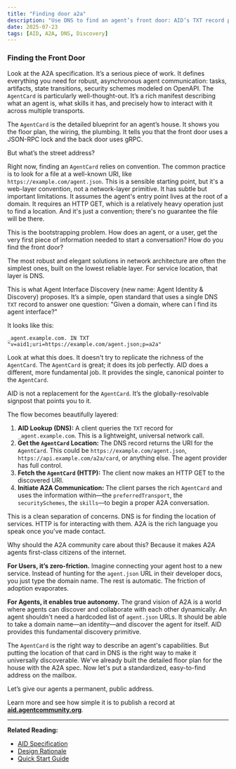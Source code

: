 ```yaml
---
title: "Finding door a2a"
description: "Use DNS to find an agent’s front door: AID’s TXT record points to an A2A AgentCard so clients can discover and connect cleanly."
date: 2025-07-23
tags: [AID, A2A, DNS, Discovery]
---
```


### Finding the Front Door

Look at the A2A specification. It’s a serious piece of work. It defines everything you need for robust, asynchronous agent communication: tasks, artifacts, state transitions, security schemes modeled on OpenAPI. The `AgentCard` is particularly well-thought-out. It’s a rich manifest describing what an agent is, what skills it has, and precisely how to interact with it across multiple transports.

The `AgentCard` is the detailed blueprint for an agent’s house. It shows you the floor plan, the wiring, the plumbing. It tells you that the front door uses a JSON-RPC lock and the back door uses gRPC.

But what’s the street address?

Right now, finding an `AgentCard` relies on convention. The common practice is to look for a file at a well-known URI, like `https://example.com/agent.json`. This is a sensible starting point, but it's a web-layer convention, not a network-layer primitive. It has subtle but important limitations. It assumes the agent's entry point lives at the root of a domain. It requires an HTTP GET, which is a relatively heavy operation just to find a location. And it's just a convention; there's no guarantee the file will be there.

This is the bootstrapping problem. How does an agent, or a user, get the very first piece of information needed to start a conversation? How do you find the front door?

The most robust and elegant solutions in network architecture are often the simplest ones, built on the lowest reliable layer. For service location, that layer is DNS.

This is what Agent Interface Discovery (new name: Agent Identity & Discovery) proposes. It’s a simple, open standard that uses a single DNS `TXT` record to answer one question: "Given a domain, where can I find its agent interface?"

It looks like this:

`_agent.example.com. IN TXT "v=aid1;uri=https://example.com/agent.json;p=a2a"`

Look at what this does. It doesn't try to replicate the richness of the `AgentCard`. The `AgentCard` is great; it does its job perfectly. AID does a different, more fundamental job. It provides the single, canonical pointer to the `AgentCard`.

AID is not a replacement for the `AgentCard`. It’s the globally-resolvable signpost that points you to it.

The flow becomes beautifully layered:

1.  **AID Lookup (DNS):** A client queries the `TXT` record for `_agent.example.com`. This is a lightweight, universal network call.
2.  **Get the `AgentCard` Location:** The DNS record returns the URI for the `AgentCard`. This could be `https://example.com/agent.json`, `https://api.example.com/a2a/card`, or anything else. The agent provider has full control.
3.  **Fetch the `AgentCard` (HTTP):** The client now makes an HTTP GET to the discovered URI.
4.  **Initiate A2A Communication:** The client parses the rich `AgentCard` and uses the information within—the `preferredTransport`, the `securitySchemes`, the `skills`—to begin a proper A2A conversation.

This is a clean separation of concerns. DNS is for finding the location of services. HTTP is for interacting with them. A2A is the rich language you speak once you've made contact.

Why should the A2A community care about this? Because it makes A2A agents first-class citizens of the internet.

**For Users, it’s zero-friction.** Imagine connecting your agent host to a new service. Instead of hunting for the `agent.json` URL in their developer docs, you just type the domain name. The rest is automatic. The friction of adoption evaporates.

**For Agents, it enables true autonomy.** The grand vision of A2A is a world where agents can discover and collaborate with each other dynamically. An agent shouldn't need a hardcoded list of `agent.json` URLs. It should be able to take a domain name—an identity—and discover the agent for itself. AID provides this fundamental discovery primitive.

The `AgentCard` is the right way to describe an agent's capabilities. But putting the location of that card in DNS is the right way to make it universally discoverable. We've already built the detailed floor plan for the house with the A2A spec. Now let's put a standardized, easy-to-find address on the mailbox.

Let’s give our agents a permanent, public address.

Learn more and see how simple it is to publish a record at [**aid.agentcommunity.org**](https://aid.agentcommunity.org).

---

**Related Reading:**

- [AID Specification](../specification.md)
- [Design Rationale](../rationale.md)
- [Quick Start Guide](../quickstart/index.md)
